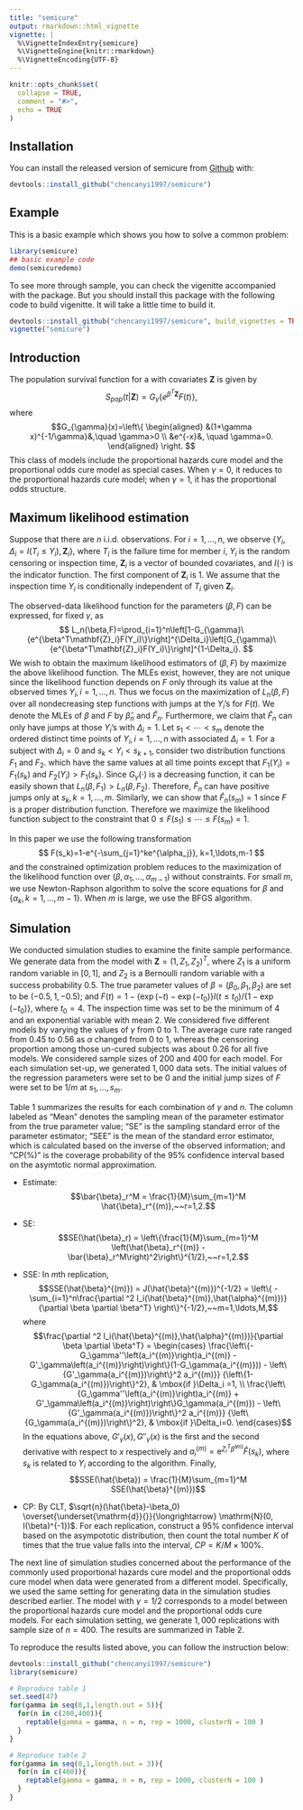 ```yaml
---
title: "semicure"
output: rmarkdown::html_vignette
vignette: |
  %\VignetteIndexEntry{semicure} 
  %\VignetteEngine{knitr::rmarkdown} 
  %\VignetteEncoding{UTF-8}
---
```


```r
knitr::opts_chunk$set(
  collapse = TRUE,
  comment = "#>",
  echo = TRUE
)
```


## Installation

You can install the released version of semicure from [Github](https://github.com/chencanyi1997/semicure) with:

``` r
devtools::install_github("chencanyi1997/semicure")
```

## Example

This is a basic example which shows you how to solve a common problem:

```r
library(semicure)
## basic example code
demo(semicuredemo)
```

To see more through sample, you can check the vigenitte accompanied with the package. But you should install this package with the following code to build vigenitte. It will take a little time to build it.
```r
devtools::install_github("chencanyi1997/semicure", build_vignettes = TRUE, force = TRUE)
vignette("semicure")
```

## Introduction
The population survival function for a with covariates $\mathbf{Z}$ is given by
$$
S_{pop}(t|\mathbf{Z})=G_{\gamma}\{e^{\beta^T\mathbf{Z}}F(t)\},
$$
where
$$G_{\gamma}(x)=\left\{
\begin{aligned}
&(1+\gamma x)^{-1/\gamma}&,\quad \gamma>0 \\
&e^{-x}&, \quad \gamma=0.
\end{aligned}
\right.
$$
This class of models include the proportional hazards cure model and the proportional odds cure model as special cases. When $\gamma=0$, it reduces to the proportional hazards cure model; when $\gamma=1$, it has the proportional odds structure.

## Maximum likelihood estimation
Suppose that there are $n$ i.i.d. observations. For $i=1,\ldots,n$, we observe $\{Y_i,\Delta_i=I(T_i \leq Y_i),\mathbf{Z}_i\}$, where $T_i$ is the failure time for member $i$, $Y_i$ is the random censoring or inspection time,
$\mathbf{Z}_i$ is a vector of bounded covariates, and $I(\cdot)$ is the indicator function. The first component of $\mathbf{Z}_i$ is $1$. We assume that the inspection time $Y_i$ is conditionally independent of $T_i$ given $\mathbf{Z}_i$.

The observed-data likelihood function for the parameters $(\beta,F)$ can be expressed, for fixed $\gamma$, as
$$
L_n(\beta,F)=\prod_{i=1}^n\left[1-G_{\gamma}\{e^{\beta^T\mathbf{Z}_i}F(Y_i)\}\right]^{\Delta_i}\left[G_{\gamma}\{e^{\beta^T\mathbf{Z}_i}F(Y_i)\}\right]^{1-\Delta_i}.
$$
We wish to obtain the maximum likelihood estimators of $(\beta,F)$ by maximize the above likelihood function. The MLEs exist, however, they are not unique since the likelihood function depends on $F$ only through its value at the observed times $Y_i,i=1,\ldots,n$. Thus we focus on the maximization of $L_n(\beta,F)$ over all nondecreasing step functions with jumps at the $Y_i$'s for $F(t)$. We denote the MLEs of $\beta$ and $F$ by $\hat{\beta}_n$ and $\hat{F}_n$. Furthermore, we claim that $\hat{F}_n$ can only have jumps at those $Y_i$'s with $\Delta_i=1$. Let $s_1<\cdots<s_m$ denote the ordered distinct time points of $Y_i,i=1,\ldots,n$ with associated $\Delta_i=1$. For a subject with $\Delta_i=0$ and $s_k<Y_i<s_{k+1}$, consider two distribution functions $F_1$ and $F_2$. which have the same values at all time points except that $F_1(Y_i)=F_1(s_k)$ and $F_2(Y_i)>F_1(s_k)$. Since $G_{\gamma}(\cdot)$ is a decreasing function, it can be easily shown that $L_n(\beta,F_1)>L_n(\beta,F_2)$. Therefore, $\hat{F}_n$ can have positive jumps only at $s_k,k=1,\ldots,m$. Similarly, we can show that $\hat{F}_n(s_m)=1$ since $F$ is a proper distribution function. Therefore we maximize the likelihood function subject to the constraint that $0\leq F(s_1)\leq \cdots \leq F(s_m)=1$.

In this paper we use the following transformation
$$
F(s_k)=1-e^{-\sum_{j=1}^ke^{\alpha_j}}, k=1,\ldots,m-1
$$
and the constrained optimization problem reduces to the maximization of the likelihood function over $(\beta,\alpha_1,\ldots,\alpha_{m-1})$ without constraints. For small $m$, we use Newton-Raphson algorithm to solve the score equations for $\beta$ and $\{\alpha_k,k=1,\ldots,m-1\}$. When $m$ is large, we use the BFGS algorithm.

\begin{algorithm}[H]
\DontPrintSemicolon
\SetAlgoLined
\SetKwInOut{Input}{Input}\SetKwInOut{Output}{Output}
\Input{$\gamma,\{Y_i,Z_i,\Delta_i\}_{i=1}^n$.}
\Output{$\hat{\beta}_1,\hat{\beta}_2$ and $\hat{\alpha}_1,\ldots,\hat{\alpha}_{m-1}$.}
\BlankLine
Compute $m$ and find $s_1,\ldots,s_m$ defined in the previous section.

Initialize $\beta_0 = \beta_1 = \beta_2=0$.

Initialize $\alpha_1 = \log\{-\log(1-1/m)\},\alpha_k = \log[-\log\{1-\exp(\sum_{j=1}^{k-1}\alpha_j)/m\}],k=1,\ldots,m-1$, 

such that $\hat{F}$ has jump size of $1/m$ at $s_1,\ldots,s_m$.

\For{$i=1,\ldots,n$}{
  \eIf{$\Delta_i=1$}{
    Find index $k$ such that $Y_i=s_k$, and $l_i=\log\left[1-G_\gamma\{\mathrm{e}^{\beta^T Z_i} \hat{F}(s_k)\}\right].$
  }{
  Find index $k$ such that $s_k<Y_i<s_{k+1}$, and $l_i=\log\left[G_\gamma\{\mathrm{e}^{\beta^T Z_i} \hat{F}(s_k)\}\right]$
  }
}
Minimize the log-likelihood function $l_n(\beta,\alpha) = \sum_{i=1}^nl_i(\beta,\alpha)$ to obtain $(\hat{\beta},\hat{\alpha})$, where $\beta = (\beta_0,\beta_1,\beta_2),\alpha = (\alpha_1,\ldots,\alpha_{m-1})$.

\caption{Compute MLE using quasi-Newton method}
\end{algorithm}

## Simulation
We conducted simulation studies to examine the finite sample performance. We generate data from the model with $\mathbf{Z}=(1,Z_1,Z_2)^T$, where $Z_1$ is a uniform random variable in $[0,1]$, and $Z_2$ is a Bernoulli random variable with a success probability $0.5$. The true parameter values of $\beta=(\beta_0,\beta_1,\beta_2)$ are set to be $(-0.5,1,-0.5)$; and $F(t)=1-\{\exp(-t)-\exp(-t_0)\}I(t\leq t_0)/\{1-\exp(-t_0)\}$, where $t_0=4$. The inspection time was set to be the minimum of $4$ and an exponential variable with mean $2$. We considered five different models by varying the values of $\gamma$ from $0$ to $1$. The average cure rate ranged from $0.45$ to $0.56$ as $\alpha$ changed from $0$ to $1$, whereas the censoring proportion among those un-cured subjects was about $0.26$ for all five models. We considered sample sizes of $200$ and $400$ for each model. For each simulation set-up, we generated $1,000$ data sets. The initial values of the regression parameters were set to be $0$ and the initial jump sizes of $F$ were set to be $1/m$ at $s_1,\ldots,s_m$.

Table $1$ summarizes the results for each combination of $\gamma$ and $n$. The column labeled as "Mean" denotes the sampling mean of the parameter estimator from the true parameter value; "SE" is the sampling standard error of the parameter estimator; "SEE" is the mean of the standard error estimator, which is calculated based on the inverse of the observed information; and "CP(%)" is the coverage probability of the $95\%$ confidence interval based on the asymtotic normal approximation.

* Estimate:  $$\bar{\beta}_r^M = \frac{1}{M}\sum_{m=1}^M \hat{\beta}_r^{(m)},~~r=1,2.$$

* SE: $$SE(\hat{\beta}_r) = \left\{\frac{1}{M}\sum_{m=1}^M \left(\hat{\beta}_r^{(m)} - \bar{\beta}_r^M\right)^2\right\}^{1/2},~~r=1,2.$$

* SSE: In $m$th replication, $$SSE(\hat{\beta}^{(m)}) = J(\hat{\beta}^{(m)})^{-1/2} = \left\{ -\sum_{i=1}^n\frac{\partial ^2 l_i(\hat{\beta}^{(m)},\hat{\alpha}^{(m)})}{\partial \beta \partial \beta^T} \right\}^{-1/2},~~m=1,\ldots,M,$$
where $$\frac{\partial ^2 l_i(\hat{\beta}^{(m)},\hat{\alpha}^{(m)})}{\partial \beta \partial \beta^T} = \begin{cases} 
\frac{\left\{-G_\gamma''\left(a_i^{(m)}\right)a_i^{(m)} - G'_\gamma\left(a_i^{(m)}\right)\right\}(1-G_\gamma(a_i^{(m)})) - \left\{G'_\gamma(a_i^{(m)})\right\}^2 a_i^{(m)}}
{\left\{1-G_\gamma(a_i^{(m)})\right\}^2},  & \mbox{if }\Delta_i =1, \\
\frac{\left\{G_\gamma''\left(a_i^{(m)}\right)a_i^{(m)} + G'_\gamma\left(a_i^{(m)}\right)\right\}G_\gamma(a_i^{(m)}) - \left\{G'_\gamma(a_i^{(m)})\right\}^2 a_i^{(m)}}
{\left\{G_\gamma(a_i^{(m)})\right\}^2}, & \mbox{if }\Delta_i=0.
\end{cases}$$
In the equations above, $G'_\gamma(x),G''_\gamma(x)$ is the first and the second derivative with respect to $x$ respectively and $a_i^{(m)} = \mathrm{e}^{Z_i^T \hat{\beta}^{(m)}}\hat{F}(s_k)$, where $s_k$ is related to $Y_i$ according to the algorithm.
Finally, $$SSE(\hat{\beta}) = \frac{1}{M}\sum_{m=1}^M SSE(\hat{\beta}^{(m)})$$

* CP: By CLT, $\sqrt{n}(\hat{\beta}-\beta_0) \overset{\underset{\mathrm{d}}{}}{\longrightarrow} \mathrm{N}(0, I(\beta)^{-1})$. For each replication, construct a 95% confidence interval based on the asympototic distribution, then count the total number $K$ of times that the true value falls into the interval,  $CP = K/M \times 100\%.$

\begin{table}[htbp]
  \centering
    \begin{tabular}{rrlrlrrr}
    \multicolumn{8}{c}{Table1} \\
    \multicolumn{1}{l}{model} & \multicolumn{1}{l}{n} & parameter & \multicolumn{1}{l}{true value} & estimate & \multicolumn{1}{l}{SE} & \multicolumn{1}{l}{SEE} & \multicolumn{1}{l}{CP$(\%)$} \\
    \multicolumn{1}{l}{$\gamma=0$} & 200   & $\beta_1$ & 1     & 1.068938 & 0.4695524 & 0.4364619 & 0.939      \\
          &       & $\beta_2$ & -0.5  & -0.521181 & 0.2584653 & 0.2504274 & 0.937   \\
          & 400   & $\beta_1$ & 1     & 1.0505945 & 0.3250769 & 0.3089951 & 0.930   \\
          &       & $\beta_2$ & -0.5  & -0.5291623 & 0.1774480 & 0.1772027 & 0.954    \\
    \multicolumn{1}{l}{$\gamma=0.25$} & 200   & $\beta_1$ & 1     &  1.0264490 & 0.4101531 & 0.4171355 & 0.953   \\
          &       & $\beta_2$ & -0.5  & -0.5176226 & 0.2447230 & 0.2379094 & 0.943    \\
          & 400   & $\beta_1$ & 1     & 1.0093284 & 0.2932090 & 0.2886965 & 0.951    \\
          &       & $\beta_2$ & -0.5  & -0.5001677 & 0.1696949 & 0.1650536 & 0.948   \\
    0.5   & 200   & $\beta_1$ & 1     & 1.0358903 & 0.4981050 & 0.4751191 & 0.936    \\
          &       & $\beta_2$ & -0.5  & -0.5216513 & 0.2753877 & 0.2711459 & 0.952   \\
          & 400   & $\beta_1$ & 1     & 1.0075626 & 0.3348825 & 0.3261635 & 0.950   \\
          &       & $\beta_2$ & -0.5  & -0.5029296 & 0.1911795 & 0.1868073 & 0.944   \\
    0.75  & 200   & $\beta_1$ & 1     & 1.0402364 & 0.5617290 & 0.5317107 & 0.942      \\
          &       & $\beta_2$ & -0.5  & -0.5221529 & 0.3055167 & 0.3035736 & 0.952      \\
          & 400   & $\beta_1$ & 1     & 1.0539893 & 0.3814576 & 0.3710310 & 0.950      \\
          &       & $\beta_2$ & -0.5  & -0.5212664 & 0.2201302 & 0.2120356 & 0.939      \\
    \multicolumn{1}{l}{$\gamma=1$} & 200   & $\beta_1$ & 1     & 1.0507689 & 0.6450372 & 0.5942043 & 0.935    \\
          &       & $\beta_2$ & -0.5  & -0.5344726 & 0.3497060 & 0.3396732 & 0.942      \\
          & 400   & $\beta_1$ & 1     & 1.014476 & 0.4120969 & 0.4131133 & 0.957       \\
          &       & $\beta_2$ & -0.5  & -0.507400 & 0.2363958 & 0.2367635 & 0.950        \\
    \end{tabular}
\end{table}

The next line of simulation studies concerned about the performance of the commonly used proportional hazards cure model and the proportional odds cure model when data were generated from a different model. Specifically, we used the same setting for generating data in the simulation studies described earlier. The model with $\gamma=1/2$ corresponds to a model between the proportional hazards cure model and the proportional odds cure models. For each simulation setting, we generate $1,000$ replications with sample size of $n=400$. The results are summarized in Table $2$.


\begin{table}[htbp]
  \centering
    \begin{tabular}{rrlrlrrr}
    \multicolumn{8}{c}{Table2} \\
    \multicolumn{1}{l}{model} & \multicolumn{1}{l}{n} & parameter & \multicolumn{1}{l}{true value} & estimate & \multicolumn{1}{l}{SE} & \multicolumn{1}{l}{SEE} & \multicolumn{1}{l}{CP$(\%)$} \\
    1     & 400   & $\beta_1$ & 1     & 1.3937307 & 0.4186538 & 0.4096311 & 0.851   \\
          &       & $\beta_2$ & -0.5  & -0.6962886 & 0.2386292 & 0.2333729 & 0.874  \\
          &       &       &       &       &       &       &  \\
          &       &       &       &       &       &       &  \\
    2     & 400   & $\beta_1$ & 1     & 0.8187535 & 0.3240014 & 0.3309839 & 0.920   \\
          &       & $\beta_2$ & -0.5  & -0.4125800 & 0.1921661 & 0.1912553 & 0.915   \\
          &       &       &       &       &       &       &  \\
          &       &       &       &       &       &       &  \\
    3     & 400   & $\beta_1$ & 1     & 0.8513955 & 0.2909752 & 0.2779960 & 0.908   \\
          &       & $\beta_2$ & -0.5  & -0.4353248 & 0.1677679 & 0.1600703 & 0.929   \\
          &       &       &       &       &       &       &  \\
          &       &       &       &       &       &       &  \\
    4     & 400   & $\beta_1$ & 1     & 1.1673069 & 0.3901373 & 0.3818890 & 0.930   \\
          &       & $\beta_2$ & -0.5  & -0.5868782 & 0.2230797 & 0.2181379 & 0.931   \\
    \end{tabular}%
\end{table}

To reproduce the results listed above, you can follow the instruction below:
```r
devtools::install_github("chencanyi1997/semicure")
library(semicure)

# Reproduce table 1
set.seed(47)
for(gamma in seq(0,1,length.out = 5)){
  for(n in c(200,400)){
    reptable(gamma = gamma, n = n, rep = 1000, clusterN = 100 )
  }
}

# Reproduce table 2
for(gamma in seq(0,1,length.out = 3)){
  for(n in c(400)){
    reptable(gamma = gamma, n = n, rep = 1000, clusterN = 100 )
  }
}
```
